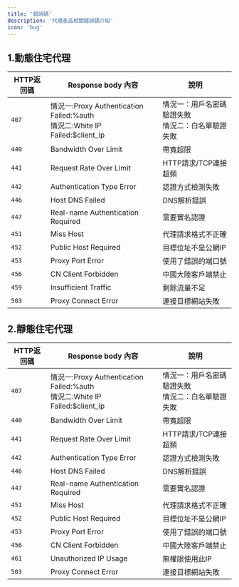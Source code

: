 ```yaml
---
title: '錯誤碼'
description: '代理產品相關錯誤碼介紹'
icon: 'bug'
---
```


## 1.動態住宅代理
| HTTP返回碼   | Response body 內容| 說明    |
| ----------- | -----------------| ---------|
|`407`|情況一:Proxy Authentication Failed:%auth<br />情況二:White IP Failed:$client_ip|情況一：用戶名密碼驗證失敗<br />情況二：白名單驗證失敗|
|`440`|Bandwidth Over Limit|帶寬超限|
|`441`|Request Rate Over Limit|HTTP請求/TCP連接超頻|
|`442`|Authentication Type Error|認證方式檢測失敗|
|`446`|Host DNS Failed|DNS解析錯誤|
|`447`|Real-name Authentication Required|需要實名認證|
|`451`|Miss Host|代理請求格式不正確|
|`452`|Public Host Required|目標位址不是公網IP|
|`453`|Proxy Port Error|使用了錯誤的端口號|
|`456`|CN Client Forbidden|中國大陸客戶端禁止|
|`459`|Insufficient Traffic|剩餘流量不足|
|`503`|Proxy Connect Error|連接目標網站失敗|

## 2.靜態住宅代理
| HTTP返回碼   | Response body 內容| 說明    |
| ----------- | -----------------| ---------|
|`407`|情況一:Proxy Authentication Failed:%auth<br />情況二:White IP Failed:$client_ip|情況一：用戶名密碼驗證失敗<br />情況二：白名單驗證失敗|
|`440`|Bandwidth Over Limit|帶寬超限|
|`441`|Request Rate Over Limit|HTTP請求/TCP連接超頻|
|`442`|Authentication Type Error|認證方式檢測失敗|
|`446`|Host DNS Failed|DNS解析錯誤|
|`447`|Real-name Authentication Required|需要實名認證|
|`451`|Miss Host|代理請求格式不正確|
|`452`|Public Host Required|目標位址不是公網IP|
|`453`|Proxy Port Error|使用了錯誤的端口號|
|`456`|CN Client Forbidden|中國大陸客戶端禁止|
|`461`|Unauthorized IP Usage|無權限使用此IP|
|`503`|Proxy Connect Error|連接目標網站失敗|